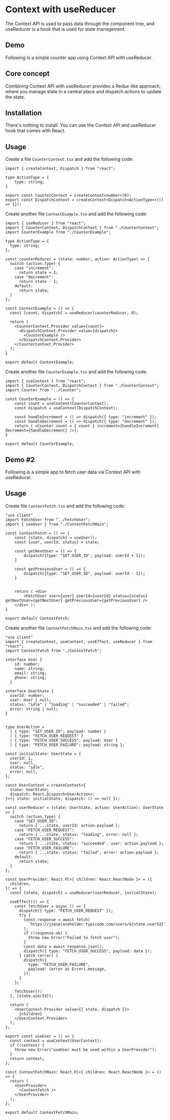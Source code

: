 

# Context with useReducer
The Context API is used to pass data through the component tree, and useReducer is a hook that is used for state management.


<div className="mt-4">
  <BadgeLink href="https://react.dev/" label="Docs" />
</div>



## Demo
Following is a simple counter app using Context API with useReducer.
<ContextExample />

## Core concept
Combining Context API with useReducer provides a Redux-like approach, where you manage state in a central place and dispatch actions to update the state.

## Installation
There's nothing to install. You can use the Context API and useReducer hook that comes with React.


## Usage
Create a file `CounterContext.tsx` and add the following code:

```tsx showLineNumbers title="CounterContext.tsx"
import { createContext, Dispatch } from "react";

type ActionType = {
    type: string;
}

export const CounterContext = createContext<number>(0);
export const DispatchContext = createContext<Dispatch<ActionType>>(() => {});
```

Create another file `ContextExample.tsx` and add the following code:

```tsx showLineNumbers title="ContextExample.tsx"
import { useReducer } from "react";
import { CounterContext, DispatchContext } from "./CounterContext";
import CounterExample from "./CounterExample";

type ActionType = {
  type: string;
};

const counterReducer = (state: number, action: ActionType) => {
  switch (action.type) {
    case "increment":
      return state + 1;
    case "decrement":
      return state - 1;
    default:
      return state;
  }
};

const ContextExample = () => {
  const [count, dispatch] = useReducer(counterReducer, 0);

  return (
    <CounterContext.Provider value={count}>
      <DispatchContext.Provider value={dispatch}>
        <CounterExample />
      </DispatchContext.Provider>
    </CounterContext.Provider>
  );
}
 
export default ContextExample;
```

Create another file `CounterExample.tsx` and add the following code:

```tsx showLineNumbers title="CounterExample.tsx"
import { useContext } from "react";
import { CounterContext, DispatchContext } from "./CounterContext";
import Counter from "../Counter";

const CounterExample = () => {
    const count = useContext(CounterContext);
    const dispatch = useContext(DispatchContext);

    const handleIncrement = () => dispatch({ type: "increment" });
    const handleDecrement = () => dispatch({ type: "decrement" });
    return ( <Counter count = { count } increment={handleIncrement} decrement={handleDecrement} />);
}
 
export default CounterExample;
```

## Demo #2
Following is a simple app to fetch user data via Context API with useReducer.

<ContextFetchMain />

## Usage

Create file `ContextFetch.tsx` and add the following code:

```tsx showLineNumbers title="ContextFetch.tsx"
"use client"
import FetchUser from "../FetchUser";
import { useUser } from "./ContextFetchMain";

const ContextFetch = () => {
    const {state, dispatch} = useUser();
    const {user, userId, status} = state;

    const getNextUser = () => {
        dispatch({type: "SET_USER_ID", payload: userId + 1});
    }

    const getPreviousUser = () => {
        dispatch({type: "SET_USER_ID", payload: userId - 1});
    }


    return ( <div>
        <FetchUser user={user} userId={userId} status={status} getNextUser={getNextUser} getPreviousUser={getPreviousUser} />
    </div> );
}
 
export default ContextFetch;
```

Create another file `ContextFetchMain.tsx` and add the following code:

```tsx showLineNumbers title="ContextFetchMain.tsx"
"use client"
import { createContext, useContext, useEffect, useReducer } from "react";
import ContextFetch from "./ContextFetch";

interface User {
    id: number;
    name: string;
    email: string;
    phone: string;
  }

interface UserState {
  userId: number;
  user: User | null;
  status: "idle" | "loading" | "succeeded" | "failed";
  error: string | null;
}


type UserAction =
  | { type: "SET_USER_ID"; payload: number }
  | { type: "FETCH_USER_REQUEST" }
  | { type: "FETCH_USER_SUCCESS"; payload: User }
  | { type: "FETCH_USER_FAILURE"; payload: string };

const initialState: UserState = {
  userId: 1,
  user: null,
  status: "idle",
  error: null,
};

const UserContext = createContext<{
  state: UserState;
  dispatch: React.Dispatch<UserAction>;
}>({ state: initialState, dispatch: () => null });

const userReducer = (state: UserState, action: UserAction): UserState => {
  switch (action.type) {
    case "SET_USER_ID":
      return { ...state, userId: action.payload };
    case "FETCH_USER_REQUEST":
      return { ...state, status: "loading", error: null };
    case "FETCH_USER_SUCCESS":
      return { ...state, status: "succeeded", user: action.payload };
    case "FETCH_USER_FAILURE":
      return { ...state, status: "failed", error: action.payload };
    default:
      return state;
  }
};

const UserProvider: React.FC<{ children: React.ReactNode }> = ({
  children,
}) => {
  const [state, dispatch] = useReducer(userReducer, initialState);

  useEffect(() => {
    const fetchUser = async () => {
      dispatch({ type: "FETCH_USER_REQUEST" });
      try {
        const response = await fetch(
          `https://jsonplaceholder.typicode.com/users/${state.userId}`
        );
        if (!response.ok) {
          throw new Error("Failed to fetch user");
        }
        const data = await response.json();
        dispatch({ type: "FETCH_USER_SUCCESS", payload: data });
      } catch (error) {
        dispatch({
          type: "FETCH_USER_FAILURE",
          payload: (error as Error).message,
        });
      }
    };

    fetchUser();
  }, [state.userId]);

  return (
    <UserContext.Provider value={{ state, dispatch }}>
      {children}
    </UserContext.Provider>
  );
};

export const useUser = () => {
  const context = useContext(UserContext);
  if (!context) {
    throw new Error("useUser must be used within a UserProvider");
  }
  return context;
};

const ContextFetchMain: React.FC<{ children: React.ReactNode }> = () => {
  return (
    <UserProvider>
      <ContextFetch />
    </UserProvider>
  );
};

export default ContextFetchMain;

```